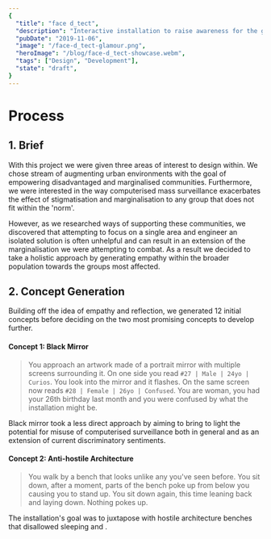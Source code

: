 ```yaml
---
{
  "title": "face d_tect",
  "description": "Interactive installation to raise awareness for the growing prevalence of mass surveillance and the way marginalized communities are disproportionately effect.",
  "pubDate": "2019-11-06",
  "image": "/face-d_tect-glamour.png",
  "heroImage": "/blog/face-d_tect-showcase.webm",
  "tags": ["Design", "Development"],
  "state": "draft",
}
---
```


# Process

## 1. Brief

With this project we were given three areas of interest to design within.  We chose stream of augmenting urban environments with the goal of empowering disadvantaged and marginalised communities.  Furthermore, we were interested in the way computerised mass surveillance exacerbates the effect of stigmatisation and marginalisation to any group that does not fit within the 'norm'.


<GalleryImage client:idle image={BrainstormImg} alt="Image of final assessment showing cartoon renditions of Donald Trump and Hillary Clinton." type="fullwidth" />

However, as we researched ways of supporting these communities, we discovered that attempting to focus on a single area and engineer an isolated solution is often unhelpful and can result in an extension of the marginalisation we were attempting to combat.  As a result we decided to take a holistic approach by generating empathy within the broader population towards the groups most affected.  

## 2. Concept Generation

Building off the idea of empathy and reflection, we generated 12 initial concepts before deciding on the two most promising concepts to develop further.

#### Concept 1: Black Mirror

> You approach an artwork made of a portrait mirror with multiple screens surrounding it.  On one side you read 
> `#27 | Male | 24yo | Curios`.  You look into the mirror and it flashes.  On the same screen now reads `#28 | Female | 26yo | Confused`.  You are woman, you had your 26th birthday last month and you were confused by what the installation might be.


<GalleryImage client:idle image={ConceptBlackMirrorImg} alt="Exploring ideas for the narrative of the static visualisation" class="w-1/2 float-left"/>

Black mirror took a less direct approach by aiming to bring to light the potential for misuse of computerised surveillance both in general and as an extension of current discriminatory sentiments.

#### Concept 2: Anti-hostile Architecture

> You walk by a bench that looks unlike any you've seen before.  You sit down, after a moment, parts of the bench poke up from below you causing you to stand up.  You sit down again, this time leaning back and laying down.  Nothing pokes up.


<GalleryImage client:idle image={ConceptAntiHostileArchitecture} alt="Exploring ideas for the narrative of the static visualisation" />

The installation's goal was to juxtapose with hostile architecture benches that disallowed sleeping and .
